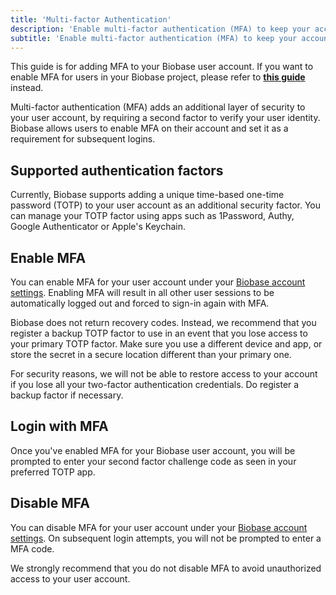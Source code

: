 ```yaml
---
title: 'Multi-factor Authentication'
description: 'Enable multi-factor authentication (MFA) to keep your account secure.'
subtitle: 'Enable multi-factor authentication (MFA) to keep your account secure.'
---
```


<Admonition type="note">

This guide is for adding MFA to your Biobase user account. If you want to enable MFA for users in your Biobase project, please refer to [**this guide**](/docs/guides/auth/auth-mfa) instead.

</Admonition>

Multi-factor authentication (MFA) adds an additional layer of security to your user account, by requiring a second factor to verify your user identity. Biobase allows users to enable MFA on their account and set it as a requirement for subsequent logins.

## Supported authentication factors

Currently, Biobase supports adding a unique time-based one-time password (TOTP) to your user account as an additional security factor. You can manage your TOTP factor using apps such as 1Password, Authy, Google Authenticator or Apple's Keychain.

## Enable MFA

You can enable MFA for your user account under your [Biobase account settings](/dashboard/account/security). Enabling MFA will result in all other user sessions to be automatically logged out and forced to sign-in again with MFA.

<Admonition type="note">

Biobase does not return recovery codes. Instead, we recommend that you register a backup TOTP factor to use in an event that you lose access to your primary TOTP factor. Make sure you use a different device and app, or store the secret in a secure location different than your primary one.

</Admonition>

<Admonition type="caution">

For security reasons, we will not be able to restore access to your account if you lose all your two-factor authentication credentials. Do register a backup factor if necessary.

</Admonition>

## Login with MFA

Once you've enabled MFA for your Biobase user account, you will be prompted to enter your second factor challenge code as seen in your preferred TOTP app.

## Disable MFA

You can disable MFA for your user account under your [Biobase account settings](/dashboard/account/security). On subsequent login attempts, you will not be prompted to enter a MFA code.

<Admonition type="caution">

We strongly recommend that you do not disable MFA to avoid unauthorized access to your user account.

</Admonition>
